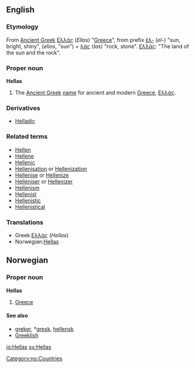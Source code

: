 ==English==
===Etymology===
From [[Ancient Greek]] [[Ελλάς]] (''Ellas'') "[[Greece]]", from prefix [[έλ-]] (''el-'') "sun, bright, shiny", (''elios'', "sun") + [[λάς]] (''las'') "rock, stone". [[Ελλάς]]: "The land of the sun and the rock".

===Proper noun===
'''Hellas'''
# The [[Ancient Greek]] [[name]] for ancient and modern [[Greece]], [[Ελλάς]].

===Derivatives===
*[[Helladic]]

===Related terms===
*[[Hellen]]
*[[Hellene]]
*[[Hellenic]]
*[[Hellenisation]] or [[Hellenization]]
*[[Hellenise]] or [[Hellenize]]
*[[Helleniser]] or [[Hellenizer]]
*[[Hellenism]]
*[[Hellenist]] 
*[[Hellenistic]]
*[[Hellenistical]]

===Translations===
*Greek:[[Ελλάς]] (''Hellas'')
*Norwegian:[[Hellas]]

==Norwegian==
===Proper noun===
[[Category:no:Countries]]
'''Hellas'''
#[[Greece]]
====See also====
*[[greker]], *[[gresk]], [[hellensk]]
*[[Greeklish]]

[[io:Hellas]]
[[sv:Hellas]]